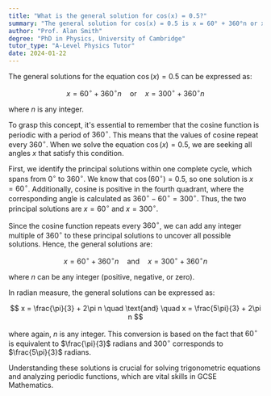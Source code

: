 ```yaml
---
title: "What is the general solution for cos(x) = 0.5?"
summary: "The general solution for cos(x) = 0.5 is x = 60° + 360°n or x = 300° + 360°n, where n is an integer."
author: "Prof. Alan Smith"
degree: "PhD in Physics, University of Cambridge"
tutor_type: "A-Level Physics Tutor"
date: 2024-01-22
---
```


The general solutions for the equation $\cos(x) = 0.5$ can be expressed as:

$$
x = 60^\circ + 360^\circ n \quad \text{or} \quad x = 300^\circ + 360^\circ n
$$

where $n$ is any integer.

To grasp this concept, it's essential to remember that the cosine function is periodic with a period of $360^\circ$. This means that the values of cosine repeat every $360^\circ$. When we solve the equation $\cos(x) = 0.5$, we are seeking all angles $x$ that satisfy this condition.

First, we identify the principal solutions within one complete cycle, which spans from $0^\circ$ to $360^\circ$. We know that $\cos(60^\circ) = 0.5$, so one solution is $x = 60^\circ$. Additionally, cosine is positive in the fourth quadrant, where the corresponding angle is calculated as $360^\circ - 60^\circ = 300^\circ$. Thus, the two principal solutions are $x = 60^\circ$ and $x = 300^\circ$.

Since the cosine function repeats every $360^\circ$, we can add any integer multiple of $360^\circ$ to these principal solutions to uncover all possible solutions. Hence, the general solutions are:

$$
x = 60^\circ + 360^\circ n \quad \text{and} \quad x = 300^\circ + 360^\circ n
$$

where $n$ can be any integer (positive, negative, or zero).

In radian measure, the general solutions can be expressed as:

$$
x = \frac{\pi}{3} + 2\pi n \quad \text{and} \quad x = \frac{5\pi}{3} + 2\pi n
$$

where again, $n$ is any integer. This conversion is based on the fact that $60^\circ$ is equivalent to $\frac{\pi}{3}$ radians and $300^\circ$ corresponds to $\frac{5\pi}{3}$ radians.

Understanding these solutions is crucial for solving trigonometric equations and analyzing periodic functions, which are vital skills in GCSE Mathematics.
    